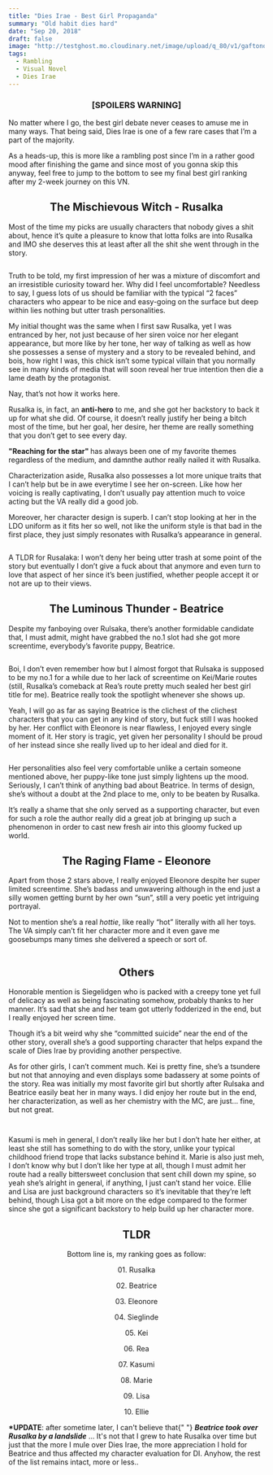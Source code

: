 ```yaml
---
title: "Dies Irae - Best Girl Propaganda"
summary: "Old habit dies hard"
date: "Sep 20, 2018"
draft: false
image: "http://testghost.mo.cloudinary.net/image/upload/q_80/v1/gaftonosh/2021/10/2021-05-02-09_26_14-Dies-irae---Amantes-amentes---1.webp"
tags:
  - Rambling
  - Visual Novel
  - Dies Irae
---
```


<div className="richtext pb-8">
  <center>
    <h3>
      <b>[SPOILERS WARNING]</b>
    </h3>
  </center>
  <p>
    No matter where I go, the best girl debate never ceases to amuse me in many
    ways. That being said, Dies Irae is one of a few rare cases that I’m a part
    of the majority.
  </p>
  <p>
    As a heads-up, this is more like a rambling post since I’m in a rather good
    mood after finishing the game and since most of you gonna skip this anyway,
    feel free to jump to the bottom to see my final best girl ranking after my
    2-week journey on this VN.
  </p>
  <center>
    <h2>
      <b>The Mischievous Witch - Rusalka</b>
    </h2>
  </center>
  <p>
    Most of the time my picks are usually characters that nobody gives a shit
    about, hence it’s quite a pleasure to know that lotta folks are into Rusalka
    and IMO she deserves this at least after all the shit she went through in
    the story.
  </p>
  <figure className="kg-card kg-image-card kg-width-full">
    <img
      src="http://testghost.mo.cloudinary.net/image/upload/q_80/v1/gaftonosh/2021/10/2021-05-02-09_26_14-Dies-irae---Amantes-amentes---1.webp"
      alt=""
      height={1080}
      loading="lazy"
      width={1920}
      className="kg-image hoverZoomLink"
    />
  </figure>
  <p>
    Truth to be told, my first impression of her was a mixture of discomfort and
    an irresistible curiosity toward her. Why did I feel uncomfortable? Needless
    to say, I guess lots of us should be familiar with the typical “2 faces”
    characters who appear to be nice and easy-going on the surface but deep
    within lies nothing but utter trash personalities.
  </p>
  <p>
    My initial thought was the same when I first saw Rusalka, yet I was
    entranced by her, not just because of her siren voice nor her elegant
    appearance, but more like by her tone, her way of talking as well as how she
    possesses a sense of mystery and a story to be revealed behind, and bois,
    how right I was, this chick isn’t some typical villain that you normally see
    in many kinds of media that will soon reveal her true intention then die a
    lame death by the protagonist.
  </p>
  <p>Nay, that’s not how it works here.</p>
  <p>
    Rusalka is, in fact, an <strong>anti-hero</strong> to me, and she got her
    backstory to back it up for what she did. Of course, it doesn’t really
    justify her being a bitch most of the time, but her goal, her desire, her
    theme are really something that you don’t get to see every day.
  </p>
  <p>
    <strong>"Reaching for the star" </strong>has always been one of my favorite
    themes regardless of the medium, and damnthe author really nailed it with
    Rusalka.
  </p>
  <p>
    Characterization aside, Rusalka also possesses a lot more unique traits that
    I can’t help but be in awe everytime I see her on-screen. Like how her
    voicing is really captivating, I don’t usually pay attention much to voice
    acting but the VA really did a good job.
  </p>
  <p>
    Moreover, her character design is superb. I can’t stop looking at her in the
    LDO uniform as it fits her so well, not like the uniform style is that bad
    in the first place, they just simply resonates with Rusalka’s appearance in
    general.
  </p>
  <figure className="kg-card kg-image-card kg-width-full">
    <img
      src="http://testghost.mo.cloudinary.net/image/upload/q_80/v1/gaftonosh/2021/10/Screenshot_8.webp"
      alt=""
      height={1069}
      loading="lazy"
      width={1901}
      className="kg-image hoverZoomLink"
    />
  </figure>
  <p>
    A TLDR for Rusalaka: I won’t deny her being utter trash at some point of the
    story but eventually I don’t give a fuck about that anymore and even turn to
    love that aspect of her since it’s been justified, whether people accept it
    or not are up to their views.
  </p>
  <center>
    <h2>
      <b>The Luminous Thunder - Beatrice</b>
    </h2>
  </center>
  <p>
    Despite my fanboying over Rulsaka, there’s another formidable candidate
    that, I must admit, might have grabbed the no.1 slot had she got more
    screentime, everybody’s favorite puppy, Beatrice.
  </p>
  <figure className="kg-card kg-image-card kg-width-full">
    <img
      src="http://testghost.mo.cloudinary.net/image/upload/q_80/v1/gaftonosh/2021/10/Screenshot_11.webp"
      alt=""
      height={1069}
      loading="lazy"
      width={1901}
      className="kg-image hoverZoomLink"
    />
  </figure>
  <p>
    Boi, I don’t even remember how but I almost forgot that Rulsaka is supposed
    to be my no.1 for a while due to her lack of screentime on Kei/Marie routes
    (still, Rusalka’s comeback at Rea’s route pretty much sealed her best girl
    title for me). Beatrice really took the spotlight whenever she shows up.
  </p>
  <p>
    Yeah, I will go as far as saying Beatrice is the clichest of the clichest
    characters that you can get in any kind of story, but fuck still I was
    hooked by her. Her conflict with Eleonore is near flawless, I enjoyed every
    single moment of it. Her story is tragic, yet given her personality I should
    be proud of her instead since she really lived up to her ideal and died for
    it.
  </p>
  <figure className="kg-card kg-image-card kg-width-full">
    <img
      src="http://testghost.mo.cloudinary.net/image/upload/q_80/v1/gaftonosh/2021/10/Screenshot_13.webp"
      alt=""
      height={1069}
      loading="lazy"
      width={1901}
      className="kg-image hoverZoomLink"
    />
  </figure>
  <p>
    Her personalities also feel very comfortable unlike a certain someone
    mentioned above, her puppy-like tone just simply lightens up the mood.
    Seriously, I can’t think of anything bad about Beatrice. In terms of design,
    she’s without a doubt at the 2nd place to me, only to be beaten by Rusalka.
  </p>
  <p>
    It’s really a shame that she only served as a supporting character, but even
    for such a role the author really did a great job at bringing up such a
    phenomenon in order to cast new fresh air into this gloomy fucked up world.
  </p>
  <center>
    <h2>
      <b>The Raging Flame - Eleonore</b>
    </h2>
  </center>
  <p>
    Apart from those 2 stars above, I really enjoyed Eleonore despite her super
    limited screentime. She’s badass and unwavering although in the end just a
    silly women getting burnt by her own “sun”, still a very poetic yet
    intriguing portrayal.
  </p>
  <p>
    Not to mention she’s a real <em>hottie</em>, like really “hot” literally
    with all her toys. The VA simply can’t fit her character more and it even
    gave me goosebumps many times she delivered a speech or sort of.
  </p>
  <figure className="kg-card kg-image-card kg-width-full">
    <img
      src="http://testghost.mo.cloudinary.net/image/upload/q_80/v1/gaftonosh/2021/10/sam__mac_2.webp"
      alt=""
      height={1069}
      loading="lazy"
      width={1901}
      className="kg-image hoverZoomLink"
    />
  </figure>
  <center>
    <h2>
      <b>Others</b>
    </h2>
  </center>
  <p>
    Honorable mention is Siegelidgen who is packed with a creepy tone yet full
    of delicacy as well as being fascinating somehow, probably thanks to her
    manner. It’s sad that she and her team got utterly fodderized in the end,
    but I really enjoyed her screen time.
  </p>
  <p>
    Though it’s a bit weird why she “committed suicide” near the end of the
    other story, overall she’s a good supporting character that helps expand the
    scale of Dies Irae by providing another perspective.
  </p>
  <p>
    As for other girls, I can’t comment much. Kei is pretty fine, she’s a
    tsundere but not that annoying and even displays some badassery at some
    points of the story. Rea was initially my most favorite girl but shortly
    after Rulsaka and Beatrice easily beat her in many ways. I did enjoy her
    route but in the end, her characterization, as well as her chemistry with
    the MC, are just… fine, but not great.
  </p>
  <figure className="kg-card kg-image-card kg-width-full">
    <img
      src="http://testghost.mo.cloudinary.net/image/upload/q_80/v1/gaftonosh/2021/10/2021-05-02-09_22_29-Dies-irae---Amantes-amentes---1.webp"
      alt=""
      height={1080}
      loading="lazy"
      width={1920}
      className="kg-image hoverZoomLink"
    />
  </figure>
  <figure className="kg-card kg-gallery-card kg-width-wide">
    <div className="kg-gallery-container">
      <div className="kg-gallery-row">
        <div className="kg-gallery-image">
          <img
            src="http://testghost.mo.cloudinary.net/image/upload/q_80/v1/gaftonosh/2021/10/2021-05-02-09_24_09-Dies-irae---Amantes-amentes--.webp"
            alt=""
            height={1080}
            loading="lazy"
            width={1920}
            className="hoverZoomLink"
          />
        </div>
        <div className="kg-gallery-image">
          <img
            src="http://testghost.mo.cloudinary.net/image/upload/q_80/v1/gaftonosh/2021/10/2021-05-02-09_24_37-Dies-irae---Amantes-amentes--.webp"
            alt=""
            height={1080}
            loading="lazy"
            width={1920}
            className="hoverZoomLink"
          />
        </div>
      </div>
    </div>
  </figure>
  <p>
    Kasumi is meh in general, I don’t really like her but I don’t hate her
    either, at least she still has something to do with the story, unlike your
    typical childhood friend trope that lacks substance behind it. Marie is also
    just meh, I don’t know why but I don’t like her type at all, though I must
    admit her route had a really bittersweet conclusion that sent chill down my
    spine, so yeah she’s alright in general, if anything, I just can’t stand her
    voice. Ellie and Lisa are just background characters so it’s inevitable that
    they’re left behind, though Lisa got a bit more on the edge compared to the
    former since she got a significant backstory to help build up her character
    more.
  </p>
  <center>
    <h2>
      <b>TLDR</b>
    </h2>
  </center>
  <p />
  <center>
    <p>Bottom line is, my ranking goes as follow:</p>
    <p>01. Rusalka</p>
    <p>02. Beatrice</p>
    <p>03. Eleonore</p>
    <p>04. Sieglinde</p>
    <p>05. Kei</p>
    <p>06. Rea</p>
    <p>07. Kasumi</p>
    <p>08. Marie</p>
    <p>09. Lisa</p>
    <p>10. Ellie</p>
  </center>
  <p>
    <strong>*UPDATE</strong>: after sometime later, I can't believe that{" "}
    <em>
      <strong>Beatrice took over Rusalka by a landslide</strong>
    </em>
    ... It's not that I grew to hate Rusalka over time but just that the more I mule
    over Dies Irae, the more appreciation I hold for Beatrice and thus affected my
    character evaluation for DI. Anyhow, the rest of the list remains intact, more
    or less..
  </p>
</div>
